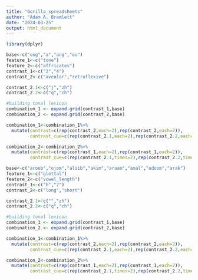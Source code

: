 ```yaml
---
title: "Gorilla_spreadsheets"
author: "Adam A. Bramlett"
date: "2024-03-25"
output: html_document
---
```


```r
library(dplyr)
```

```r
base<-c("ong","a","ang","ou")
feature_1<-c("tone")
feature_2<-c("affricates")
contrast_1<-c("2","4")
contrast_2<-c("aveolar","retroflexive")

contrast_2.1<-c("j","zh")
contrast_2.2<-c("q","ch")
```

```r
#building tonal lexicon
combination_1 <- expand.grid(contrast_1,base)
combination_2 <- expand.grid(contrast_2,base)

combination_1<-combination_1%>%
  mutate(contrast=c(rep(contrast_2,each=2),rep(contrast_2,each=2)),
         contrast_cue=c(rep(contrast_2.1,each=2),rep(contrast_2.2,each=2)))

combination_2<-combination_2%>%
  mutate(contrast=c(rep(contrast_1,each=2),rep(contrast_1,each=2)),
         contrast_cue=c(rep(contrast_2.1,times=2),rep(contrast_2.2,times=2)))
```


```r
base<-c("aroob","ojom","aliib","akim","araam","amal","odoom","arak")
feature_1<-c("glottal")
feature_2<-c("vowel_length")
contrast_1<-c("h","7")
contrast_2<-c("long","short")

contrast_2.1<-c("","zh")
contrast_2.2<-c("q","ch")
```

```r
#building tonal lexicon
combination_1 <- expand.grid(contrast_1,base)
combination_2 <- expand.grid(contrast_2,base)

combination_1<-combination_1%>%
  mutate(contrast=c(rep(contrast_2,each=2),rep(contrast_2,each=2)),
         contrast_cue=c(rep(contrast_2.1,each=2),rep(contrast_2.2,each=2)))

combination_2<-combination_2%>%
  mutate(contrast=c(rep(contrast_1,each=2),rep(contrast_1,each=2)),
         contrast_cue=c(rep(contrast_2.1,times=2),rep(contrast_2.2,times=2)))
```

